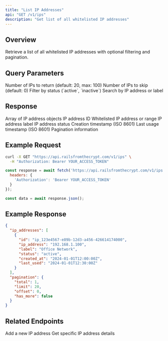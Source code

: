 ```yaml
---
title: "List IP Addresses"
api: "GET /v1/ips"
description: "Get list of all whitelisted IP addresses"
---
```


## Overview

Retrieve a list of all whitelisted IP addresses with optional filtering and pagination.

## Query Parameters

<ParamField query="limit" type="number">
  Number of IPs to return (default: 20, max: 100)
</ParamField>

<ParamField query="offset" type="number">
  Number of IPs to skip (default: 0)
</ParamField>

<ParamField query="status" type="string">
  Filter by status (`active`, `inactive`)
</ParamField>

<ParamField query="search" type="string">
  Search by IP address or label
</ParamField>

## Response

<ResponseField name="ip_addresses" type="array">
  Array of IP address objects
</ResponseField>

<ResponseField name="ip_addresses[].id" type="string">
  IP address ID
</ResponseField>

<ResponseField name="ip_addresses[].ip_address" type="string">
  Whitelisted IP address or range
</ResponseField>

<ResponseField name="ip_addresses[].label" type="string">
  IP address label
</ResponseField>

<ResponseField name="ip_addresses[].status" type="string">
  IP address status
</ResponseField>

<ResponseField name="ip_addresses[].created_at" type="string">
  Creation timestamp (ISO 8601)
</ResponseField>

<ResponseField name="ip_addresses[].last_used" type="string">
  Last usage timestamp (ISO 8601)
</ResponseField>

<ResponseField name="pagination" type="object">
  Pagination information
</ResponseField>

## Example Request

<CodeGroup>

```bash cURL
curl -X GET "https://api.railsfromthecrypt.com/v1/ips" \
  -H "Authorization: Bearer YOUR_ACCESS_TOKEN"
```

```javascript JavaScript
const response = await fetch('https://api.railsfromthecrypt.com/v1/ips', {
  headers: {
    'Authorization': 'Bearer YOUR_ACCESS_TOKEN'
  }
});

const data = await response.json();
```

</CodeGroup>

## Example Response

<ResponseExample>

```json Success Response
{
  "ip_addresses": [
    {
      "id": "ip_123e4567-e89b-12d3-a456-426614174000",
      "ip_address": "192.168.1.100",
      "label": "Office Network",
      "status": "active",
      "created_at": "2024-01-01T12:00:00Z",
      "last_used": "2024-01-01T12:30:00Z"
    }
  ],
  "pagination": {
    "total": 1,
    "limit": 20,
    "offset": 0,
    "has_more": false
  }
}
```

</ResponseExample>

## Related Endpoints

<CardGroup cols={2}>
  <Card
    title="Create IP Address"
    icon="plus"
    href="/api/ips/create"
  >
    Add a new IP address
  </Card>
  <Card
    title="Get IP Address"
    icon="search"
    href="/api/ips/get"
  >
    Get specific IP address details
  </Card>
</CardGroup>

